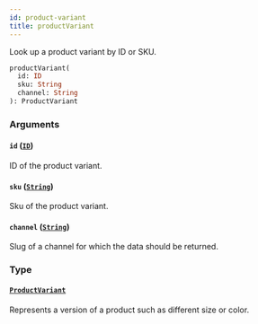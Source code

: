 ```yaml
---
id: product-variant
title: productVariant
---
```


Look up a product variant by ID or SKU.

```graphql
productVariant(
  id: ID
  sku: String
  channel: String
): ProductVariant
```

### Arguments

#### `id` ([`ID`](../../../developer/api-reference/scalars/id))

ID of the product variant.

#### `sku` ([`String`](../../../developer/api-reference/scalars/string))

Sku of the product variant.

#### `channel` ([`String`](../../../developer/api-reference/scalars/string))

Slug of a channel for which the data should be returned.

### Type

#### [`ProductVariant`](../../../developer/api-reference/objects/product-variant)

Represents a version of a product such as different size or color.
